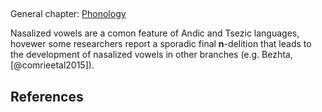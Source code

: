 ## {-}

General chapter: [Phonology](phonology.html)

Nasalized vowels are a comon feature of Andic and Tsezic languages, hovewer some researchers report a sporadic final **n**-delition that leads to the development of nasalized vowels in other branches (e.g. Bezhta, [@comrieetal2015]).

## References {-}
